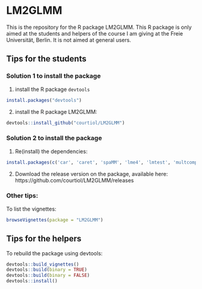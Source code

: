 # LM2GLMM

This is the repository for the R package LM2GLMM.
This R package is only aimed at the students and helpers of the course I am giving at the 
Freie Universität, Berlin. It is not aimed at general users.

## Tips for the students

### Solution 1 to install the package

1. install the R package ```devtools```

```r
install.packages("devtools")
```

2. install the R package LM2GLMM:

```r
devtools::install_github("courtiol/LM2GLMM")
```

### Solution 2 to install the package

1. Re(install) the dependencies:

```r
install.packages(c('car', 'caret', 'spaMM', 'lme4', 'lmtest', 'multcomp', 'mvtnorm', 'nortest', 'fastR', 'rgl', 'sem'))
```

2. Download the release version on the package, available here:
https://github.com/courtiol/LM2GLMM/releases

### Other tips:

To list the vignettes:
```r
browseVignettes(package = "LM2GLMM")
```

## Tips for the helpers

To rebuild the package using devtools:
```r
devtools::build_vignettes()
devtools::build(binary = TRUE)
devtools::build(binary = FALSE)
devtools::install()
```
